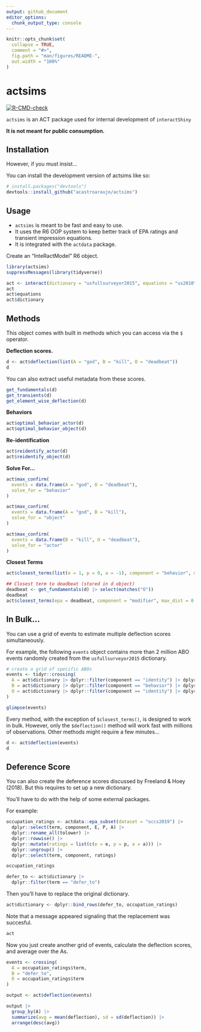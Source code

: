 ```yaml
---
output: github_document
editor_options: 
  chunk_output_type: console
---
```


<!-- README.md is generated from README.Rmd. Please edit that file -->

```r
knitr::opts_chunk$set(
  collapse = TRUE,
  comment = "#>",
  fig.path = "man/figures/README-",
  out.width = "100%"
)
```

# actsims

<!-- badges: start -->
[![R-CMD-check](https://github.com/acastroaraujo/actsims/actions/workflows/R-CMD-check.yaml/badge.svg)](https://github.com/acastroaraujo/actsims/actions/workflows/R-CMD-check.yaml)
<!-- badges: end -->

`actsims` is an ACT package used for internal development of `interactShiny`

**It is not meant for public consumption.**

## Installation

However, if you must insist...

You can install the development version of actsims like so:

``` r
# install.packages("devtools")
devtools::install_github("acastroaraujo/actsims")
```

## Usage

-   `actsims` is meant to be fast and easy to use.
-   It uses the R6 OOP system to keep better track of EPA ratings and transient impression equations.
-   It is integrated with the `actdata` package.

Create an "InteRactModel" R6 object.

```r
library(actsims)
suppressMessages(library(tidyverse))

act <- interact(dictionary = "usfullsurveyor2015", equations = "us2010")
act
act$equations
act$dictionary
```

## Methods

This object comes with built in methods which you can access via the `$` operator. 

__Deflection scores.__

```r
d <- act$deflection(list(A = "god", B = "kill", O = "deadbeat"))
d
```

You can also extract useful metadata from these scores.

```r
get_fundamentals(d)
get_transients(d)
get_element_wise_deflection(d)
```

__Behaviors__

```r
act$optimal_behavior_actor(d)
act$optimal_behavior_object(d)
```

__Re-identification__

```r
act$reidentify_actor(d)
act$reidentify_object(d)
```

__Solve For...__

```r
act$max_confirm(
  events = data.frame(A = "god", O = "deadbeat"), 
  solve_for = "behavior"
) 

act$max_confirm(
  events = data.frame(A = "god", B = "kill"), 
  solve_for = "object"
) 

act$max_confirm(
  events = data.frame(B = "kill", O = "deadbeat"), 
  solve_for = "actor"
) 

```

__Closest Terms__

```r
act$closest_terms(list(e = 1, p = 0, a = -1), component = "behavior", max_dist = 0.5)

## Closest term to deadbeat (stored in d object)
deadbeat <- get_fundamentals(d) |> select(matches("O")) 
deadbeat
act$closest_terms(epa = deadbeat, component = "modifier", max_dist = 0.5)
```

## In Bulk...

You can use a grid of events to estimate multiple deflection scores simultaneously.

For example, the following `events` object contains more than 2 million ABO events randomly created from the `usfullsurveyor2015` dictionary. 

```r
# create a grid of specific AB0s
events <- tidyr::crossing(
  A = act$dictionary |> dplyr::filter(component == "identity") |> dplyr::pull(term),
  B = act$dictionary |> dplyr::filter(component == "behavior") |> dplyr::pull(term) |> sample(3),
  O = act$dictionary |> dplyr::filter(component == "identity") |> dplyr::pull(term)
) 

glimpse(events)
```

Every method, with the exception of `$closest_terms()`, is designed to work in bulk. However, only the `$deflection()` method will work fast with millions of observations. Other methods might require a few minutes...

```r
d <- act$deflection(events)
d
```


## Deference Score

You can also create the deference scores discussed by Freeland & Hoey (2018). But this requires to set up a new dictionary. 

You'll have to do with the help of some external packages.

For example:

```r
occupation_ratings <- actdata::epa_subset(dataset = "occs2019") |> 
  dplyr::select(term, component, E, P, A) |> 
  dplyr::rename_all(tolower) |> 
  dplyr::rowwise() |> 
  dplyr::mutate(ratings = list(c(e = e, p = p, a = a))) |> 
  dplyr::ungroup() |> 
  dplyr::select(term, component, ratings)

occupation_ratings

defer_to <- act$dictionary |> 
  dplyr::filter(term == "defer_to")
```

Then you'll have to replace the original dictionary.

```r
act$dictionary <- dplyr::bind_rows(defer_to, occupation_ratings)
```

Note that a message appeared signaling that the replacement was succesful.

```r
act
```

Now you just create another grid of events, calculate the deflection scores, and average over the As.

```r
events <- crossing(
  A = occupation_ratings$term,
  B = "defer_to",
  O = occupation_ratings$term
)

output <- act$deflection(events)

output |> 
  group_by(A) |> 
  summarize(avg = mean(deflection), sd = sd(deflection)) |> 
  arrange(desc(avg)) 
```

